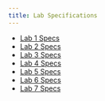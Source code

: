 ```yaml
---
title: Lab Specifications
---
```


- [Lab 1 Specs](../lab1/specs.qmd)
- [Lab 2 Specs](../lab2/specs.qmd)
- [Lab 3 Specs](../lab3/specs.qmd)
- [Lab 4 Specs](../lab4/specs.qmd)
- [Lab 5 Specs](../lab5/specs.qmd)
- [Lab 6 Specs](../lab6/specs.qmd)
- [Lab 7 Specs](../lab7/specs.qmd)